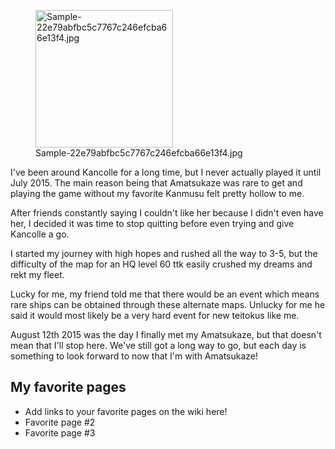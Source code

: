 [[File:Sample-22e79abfbc5c7767c246efcba66e13f4.jpg|thumb|220px|right]]

I've been around Kancolle for a long time, but I never actually played it until July 2015. The main reason being that Amatsukaze was rare to get and playing the game without my favorite Kanmusu felt pretty hollow to me.

After friends constantly saying I couldn't like her because I didn't even have her, I decided it was time to stop quitting before even trying and give Kancolle a go. 

I started my journey with high hopes and rushed all the way to 3-5, but the difficulty of the map for an HQ level 60 ttk easily crushed my dreams and rekt my fleet.

Lucky for me, my friend told me that there would be an event which means rare ships can be obtained through these alternate maps. Unlucky for me he said it would most likely be a very hard event for new teitokus like me.

August 12th 2015 was the day I finally met my Amatsukaze, but that doesn't mean that I'll stop here. We've still got a long way to go, but each day is something to look forward to now that I'm with Amatsukaze!

==My favorite pages==

* Add links to your favorite pages on the wiki here!
* Favorite page #2
* Favorite page #3